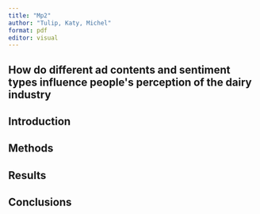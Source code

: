 ```yaml
---
title: "Mp2"
author: "Tulip, Katy, Michel"
format: pdf
editor: visual
---
```


## How do different ad contents and sentiment types influence people\'s perception of the dairy industry 

## Introduction

## Methods

## Results

## Conclusions
